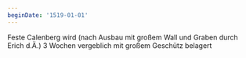 ```yaml
---
beginDate: '1519-01-01'
---
```


Feste Calenberg wird (nach Ausbau mit großem Wall und Graben durch Erich d.Ä.) 3
Wochen vergeblich mit großem Geschütz belagert
